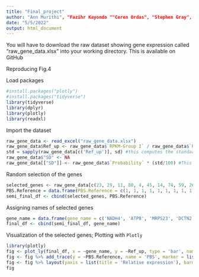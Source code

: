 ---
title: "Final_project"
author: "Ann Murithi", "Fazihr Kayondo ""Ceren Ordas", "Stephen Gray", "Mercy Fakude"
date: "5/5/2022"
output: html_document
---

You will have to download the raw dataset showing gene expression called "raw_gene_data.xlsx" into your working directory. This is available on GitHub

Reproducing Fig.4 

Load packages
```{r}
#install.packages("plotly")
#install.packages("tidyverse")
library(tidyverse)
library(dplyr)
library(plotly)
library(readxl)
```

Import the dataset
```{r}
raw_gene_data <- read_excel("raw_gene_data.xlsx")
raw_gene_data$Ref_up <- raw_gene_data$`RPKM-Group I` / raw_gene_data$`RPKM-Group NI`
std = sapply(raw_gene_data[c('Ref_up')], sd) #this computes the standard deviation of the fold changes (Ref_up)
raw_gene_data$"SD" <- NA
raw_gene_data[["SD"]] <- raw_gene_data$`Probability` * (std/100) #This Standard deviation is my own version not the actual one
```

Random selection of the genes
```{r}
selected_genes <- raw_gene_data[c(23, 29, 11, 80, 4, 45, 14, 74, 59, 26), ]
PBS.Reference = data.frame(PBS.Reference = c(1, 1, 1, 1, 1, 1, 1, 1, 1, 1)) # I used "1" for all the values just by inference. We were not provided with this information
semi_final_df <- cbind(selected_genes, PBS.Reference)
```

Assigning names of selected genes
```{r}
gene_name = data.frame(gene_name = c('NADH4', 'ATP8', 'MRPS23', 'DCTN2', 'C1QA', 'CD209', 'CAPG', 'APRT', 'CEBPE', 'RPS12'))
final_df <- cbind(semi_final_df, gene_name)
```

Visualization of the selected genes; Plotting with `Plotly`
```{r}
library(plotly)
fig <- plot_ly(final_df, x = ~gene_name, y = ~Ref_up, type = 'bar', name = 'FMDV', marker = list(color = 'red'), error_y = list(array=~SD))
fig <- fig %>% add_trace(y = ~PBS.Reference, name = 'PBS', marker = list(color = 'black'))
fig <- fig %>% layout(yaxis = list(title = 'Relative expression'), barmode = 'group', bargap = 0.20, bargroupgap = 0.45)
fig
```
